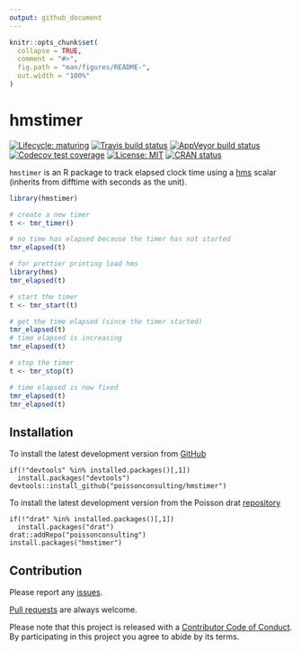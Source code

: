 ```yaml
---
output: github_document
---
```


<!-- README.md is generated from README.Rmd. Please edit that file -->

```r
knitr::opts_chunk$set(
  collapse = TRUE,
  comment = "#>",
  fig.path = "man/figures/README-",
  out.width = "100%"
)
```
# hmstimer

<!-- badges: start -->
[![Lifecycle: maturing](https://img.shields.io/badge/lifecycle-maturing-blue.svg)](https://www.tidyverse.org/lifecycle/#maturing)
[![Travis build status](https://travis-ci.com/poissonconsulting/hmstimer.svg?branch=master)](https://travis-ci.com/poissonconsulting/hmstimer)
[![AppVeyor build status](https://ci.appveyor.com/api/projects/status/github/poissonconsulting/hmstimer?branch=master&svg=true)](https://ci.appveyor.com/project/poissonconsulting/hmstimer)
[![Codecov test coverage](https://codecov.io/gh/poissonconsulting/hmstimer/branch/master/graph/badge.svg)](https://codecov.io/gh/poissonconsulting/hmstimer?branch=master)
[![License: MIT](https://img.shields.io/badge/License-MIT-green.svg)](https://opensource.org/licenses/MIT)
[![CRAN status](https://www.r-pkg.org/badges/version/hmstimer)](https://cran.r-project.org/package=hmstimer)
<!-- badges: end -->

`hmstimer` is an R package to 
track elapsed clock time using a [hms](https://github.com/tidyverse/hms) scalar (inherits from difftime with seconds as the unit).

```r
library(hmstimer)

# create a new timer
t <- tmr_timer()

# no time has elapsed because the timer has not started
tmr_elapsed(t)

# for prettier printing load hms
library(hms)
tmr_elapsed(t)

# start the timer
t <- tmr_start(t)

# get the time elapsed (since the timer started)
tmr_elapsed(t)
# time elapsed is increasing
tmr_elapsed(t)

# stop the timer
t <- tmr_stop(t)

# time elapsed is now fixed
tmr_elapsed(t)
tmr_elapsed(t)
```

## Installation

To install the latest development version from [GitHub](https://github.com/poissonconsulting/hmstimer)
```
if(!"devtools" %in% installed.packages()[,1]) 
  install.packages("devtools")
devtools::install_github("poissonconsulting/hmstimer")
```

To install the latest development version from the Poisson drat [repository](https://github.com/poissonconsulting/drat)
```
if(!"drat" %in% installed.packages()[,1]) 
  install.packages("drat")
drat::addRepo("poissonconsulting")
install.packages("hmstimer")
```

## Contribution

Please report any [issues](https://github.com/poissonconsulting/hmstimer/issues).

[Pull requests](https://github.com/poissonconsulting/hmstimer/pulls) are always welcome.

Please note that this project is released with a [Contributor Code of Conduct](CODE_OF_CONDUCT.md).
By participating in this project you agree to abide by its terms.
